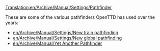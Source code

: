 [[Translation:en/Archive/Manual/Settings/Pathfinder]]

These are some of the various pathfinders OpenTTD has used over the years:
* [[en/Archive/Manual/Settings/New train pathfinding]]
* [[en/Archive/Manual/Settings/New global pathfinding]]
* [[en/Archive/Manual/Yet Another Pathfinder]]

{{en/Stub}}